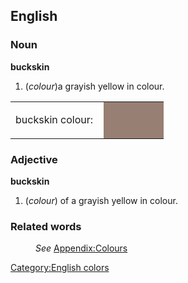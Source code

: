 ==English==
[[Category:English colors]]

===Noun===
'''buckskin'''
#(''colour'')a grayish yellow in colour.
<table><tr><td>buckskin colour: &nbsp;</td>
<td bgcolor="#977F73" width="80">&nbsp; </td></tr></table>

===Adjective===
'''buckskin'''
#(''colour'') of a grayish yellow in colour.

===Related words===
:''See'' [[Wiktionary_Appendix:Colours|Appendix:Colours]]